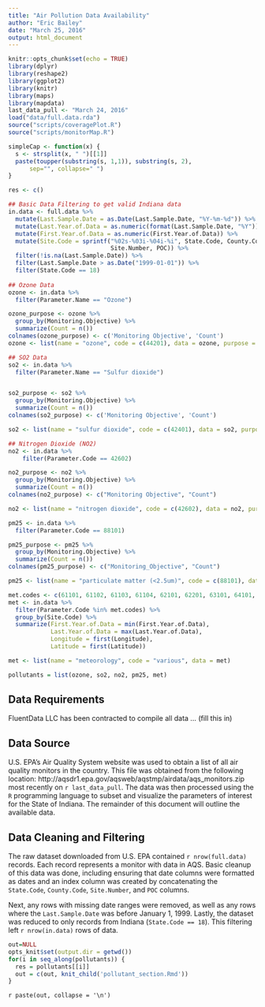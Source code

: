 ```yaml
---
title: "Air Pollution Data Availability"
author: "Eric Bailey"
date: "March 25, 2016"
output: html_document
---
```


```r
knitr::opts_chunk$set(echo = TRUE)
library(dplyr)
library(reshape2)
library(ggplot2)
library(knitr)
library(maps)
library(mapdata)
last_data_pull <- "March 24, 2016"
load("data/full.data.rda")
source("scripts/coveragePlot.R")
source("scripts/monitorMap.R")

simpleCap <- function(x) {
  s <- strsplit(x, " ")[[1]]
  paste(toupper(substring(s, 1,1)), substring(s, 2),
      sep="", collapse=" ")
}

res <- c()

## Basic Data Filtering to get valid Indiana data
in.data <- full.data %>%
  mutate(Last.Sample.Date = as.Date(Last.Sample.Date, "%Y-%m-%d")) %>%
  mutate(Last.Year.of.Data = as.numeric(format(Last.Sample.Date, "%Y"))) %>%
  mutate(First.Year.of.Data = as.numeric(First.Year.of.Data)) %>%
  mutate(Site.Code = sprintf("%02s-%03i-%04i-%i", State.Code, County.Code,
                             Site.Number, POC)) %>%
  filter(!is.na(Last.Sample.Date)) %>%
  filter(Last.Sample.Date > as.Date("1999-01-01")) %>%
  filter(State.Code == 18)
    
## Ozone Data
ozone <- in.data %>%
  filter(Parameter.Name == "Ozone")

ozone_purpose <- ozone %>%
  group_by(Monitoring.Objective) %>%
  summarize(Count = n())
colnames(ozone_purpose) <- c('Monitoring Objective', 'Count')
ozone <- list(name = "ozone", code = c(44201), data = ozone, purpose = ozone_purpose)

## SO2 Data
so2 <- in.data %>%
  filter(Parameter.Name == "Sulfur dioxide")


so2_purpose <- so2 %>%
  group_by(Monitoring.Objective) %>%
  summarize(Count = n())
colnames(so2_purpose) <- c('Monitoring Objective', 'Count')

so2 <- list(name = "sulfur dioxide", code = c(42401), data = so2, purpose = so2_purpose)

## Nitrogen Dioxide (NO2)
no2 <- in.data %>%
    filter(Parameter.Code == 42602)

no2_purpose <- no2 %>%
  group_by(Monitoring.Objective) %>%
  summarize(Count = n())
colnames(no2_purpose) <- c("Monitoring Objective", "Count")

no2 <- list(name = "nitrogen dioxide", code = c(42602), data = no2, purpose = no2_purpose)

pm25 <- in.data %>%
  filter(Parameter.Code == 88101)

pm25_purpose <- pm25 %>%
  group_by(Monitoring.Objective) %>%
  summarize(Count = n())
colnames(pm25_purpose) <- c("Monitoring_Objective", "Count")

pm25 <- list(name = "particulate matter (<2.5um)", code = c(88101), data = pm25, purpose = pm25_purpose)

met.codes <- c(61101, 61102, 61103, 61104, 62101, 62201, 63101, 64101, 68105)
met <- in.data %>%
  filter(Parameter.Code %in% met.codes) %>%
  group_by(Site.Code) %>%
  summarize(First.Year.of.Data = min(First.Year.of.Data),
            Last.Year.of.Data = max(Last.Year.of.Data),
            Longitude = first(Longitude),
            Latitude = first(Latitude))

met <- list(name = "meteorology", code = "various", data = met)

pollutants = list(ozone, so2, no2, pm25, met)

```

## Data Requirements

FluentData LLC has been contracted to compile all data ... (fill this in)

## Data Source

U.S. EPA's Air Quality System website was used to obtain a list of all air quality monitors in the country. This file was obtained from the following location:
http://aqsdr1.epa.gov/aqsweb/aqstmp/airdata/aqs_monitors.zip most recently on `r last_data_pull`. The data was then processed using the `R` programming language 
to subset and visualize the parameters of interest for the State of Indiana. The remainder of this document will outline the available data.

## Data Cleaning and Filtering

The raw dataset downloaded from U.S. EPA contained `r nrow(full.data)` records. Each record represents a monitor with data in AQS. Basic cleanup of this data was done, including ensuring that date columns were formatted as dates and an index column was created by concatenating the `State.Code`, `County.Code`, `Site.Number`, and `POC` columns.

Next, any rows with missing date ranges were removed, as well as any rows where the `Last.Sample.Date` was before January 1, 1999. Lastly, the dataset was reduced to only records from Indiana (`State.Code == 18`). This filtering left `r nrow(in.data) ` rows of data.

```r
out=NULL
opts_knit$set(output.dir = getwd())
for(i in seq_along(pollutants)) {
  res = pollutants[[i]]
  out = c(out, knit_child('pollutant_section.Rmd'))
}
```

`r paste(out, collapse = '\n')`
